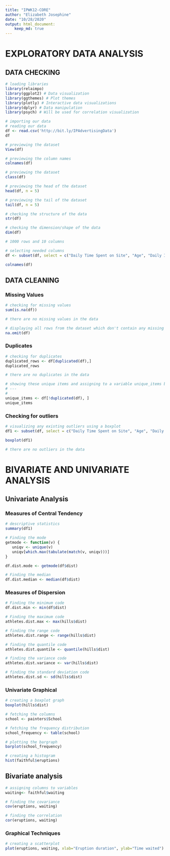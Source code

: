 ---
title: "IPWK12-CORE"
author: "Elizabeth Josephine"
date: "10/28/2020"
output: html_document:
    keep_md: true
---
# EXPLORATORY DATA ANALYSIS
## DATA CHECKING
```{R}
# loading libraries
library(relaimpo)
library(ggplot2) # Data visualization
library(ggthemes) # Plot themes
library(plotly) # Interactive data visualizations
library(dplyr) # Data manipulation
library(psych) # Will be used for correlation visualization

```

```{R}
# importing our data
# reading our data
df <- read.csv('http://bit.ly/IPAdvertisingData')
df
```

```{R}
# previewing the dataset
View(df)

```

```{R}
# previewing the column names
colnames(df)

```

```{R}
# previewing the dataset
class(df)

```

```{R}
# previewing the head of the dataset
head(df, n = 5)

```

```{R}
# previewing the tail of the dataset
tail(df, n = 5)

```

```{R}
# checking the structure of the data
str(df)

```

```{R}
# checking the dimension/shape of the data
dim(df)

# 1000 rows and 10 columns
```
```{r}
# selecting needed columns
df <- subset(df, select = c("Daily Time Spent on Site", "Age", "Daily Internet Usage", "Male", "Country", "Clicked on Ad"))

colnames(df)
```

## DATA CLEANING
### Missing Values
``` {r}
# checking for missing values
sum(is.na(df))

# there are no missing values in the data
```

``` {r}
# displaying all rows from the dataset which don't contain any missing values 
na.omit(df)
```

### Duplicates

``` {r}
# checking for duplicates
duplicated_rows <- df[duplicated(df),]
duplicated_rows

# there are no duplicates in the data
```

``` {r}
# showing these unique items and assigning to a variable unique_items below
# ---
#
unique_items <- df[!duplicated(df), ]
unique_items
```

### Checking for outliers

``` {r}
# visualizing any existing outliers using a boxplot
df1 <- subset(df, select = c("Daily Time Spent on Site", "Age", "Daily Internet Usage", "Male", "Clicked on Ad"))

boxplot(df1)

# there are no outliers in the data
```

# BIVARIATE AND UNIVARIATE ANALYSIS
## Univariate Analysis
### Measures of Central Tendency

``` {r}
# descriptive statistics
summary(df1)
```




```R
# Finding the mode
getmode <- function(v) {
   uniqv <- unique(v)
   uniqv[which.max(tabulate(match(v, uniqv)))]
}

df.dist.mode <- getmode(df$dist)

```

```R
# Finding the median
df.dist.median <- median(df$dist)

```
### Measures of Dispersion

```R
# Finding the minimum code
df.dist.min <- min(df$dist)

```

```R
# Finding the maximum code
athletes.dist.max <- max(hills$dist)

```

```R
# finding the range code
athletes.dist.range <- range(hills$dist)

```

```R
# finding the quantile code
athletes.dist.quantile <- quantile(hills$dist)

```

```R
# finding the variance code
athletes.dist.variance <- var(hills$dist)

```

```R
# finding the standard deviation code
athletes.dist.sd <- sd(hills$dist)

```

### Univariate Graphical

```R
# creating a boxplot graph
boxplot(hills$dist)

```

```R
# fetching the columns
school <- painters$School

# fetching the frequency distribution
school_frequency <- table(school)

# plotting the bargraph
barplot(school_frequency)

```

```R
# creating a histogram
hist(faithful$eruptions)

```


## Bivariate analysis
```R
# assigning columns to variables
waiting<- faithful$waiting

# finding the covariance
cov(eruptions, waiting)

```

```R
# finding the correlation
cor(eruptions, waiting)

```

### Graphical Techniques

```R
# creating a scatterplot
plot(eruptions, waiting, xlab="Eruption duration", ylab="Time waited")

```

